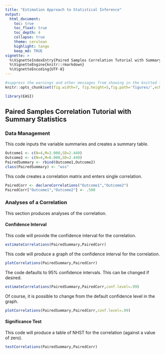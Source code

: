 ```yaml
---
title: "Estimation Approach to Statistical Inference"
output:
  html_document:
    toc: true
    toc_float: true
    toc_depth: 4
    collapse: true
    theme: cerulean
    highlight: tango
    keep_md: TRUE
vignette: >
  %\VignetteIndexEntry{Paired Samples Correlation Tutorial with Summary Statistics}
  %\VignetteEngine{knitr::rmarkdown}
  %\VignetteEncoding{UTF-8}
---
```


```r
#suppress the warnings and other messages from showing in the knitted file.
knitr::opts_chunk$set(fig.width=7, fig.height=5,fig.path='figures/',echo=TRUE,warning=FALSE,message=FALSE)
```

```r
library(EASI)
```

## Paired Samples Correlation Tutorial with Summary Statistics

### Data Management

This code inputs the variable summaries and creates a summary table.
```r
Outcome1 <- c(N=4,M=2.000,SD=2.449)
Outcome2 <- c(N=4,M=6.000,SD=2.449)
PairedSummary <- rbind(Outcome1,Outcome2)
class(PairedSummary) <- "wss"
```

This code creates a correlation matrix and enters single correlation.
```r
PairedCorr <- declareCorrelations("Outcome1","Outcome2")
PairedCorr["Outcome1","Outcome2"] <- .500
```
 
### Analyses of a Correlation

This section produces analyses of the correlation.

#### Confidence Interval

This code will provide the confidence interval for the correlation.
```r
estimateCorrelations(PairedSummary,PairedCorr)
```

This code will produce a graph of the confidence interval for the correlation.
```r
plotCorrelations(PairedSummary,PairedCorr)
```

The code defaults to 95% confidence intervals. This can be changed if desired.
```r
estimateCorrelations(PairedSummary,PairedCorr,conf.level=.99)
```

Of course, it is possible to change from the default confidence level in the graph.
```r
plotCorrelations(PairedSummary,PairedCorr,conf.level=.99)
```

#### Significance Test

This code will produce a table of NHST for the correlation (against a value of zero).
```r
testCorrelations(PairedSummary,PairedCorr)
```
